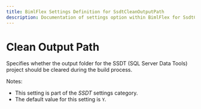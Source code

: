 ---
title: BimlFlex Settings Definition for SsdtCleanOutputPath
description: Documentation of settings option within BimlFlex for SsdtCleanOutputPath
---
<head>
  <meta name="varigenceProduct" content="BimlFlex"></meta>
  <meta name="varigenceArticleType" content="Reference"></meta>
</head>


# Clean Output Path

Specifies whether the output folder for the SSDT (SQL Server Data Tools) project should be cleared during the build process.

Notes:

* This setting is part of the *SSDT* settings category.
* The default value for this setting is `Y`.
